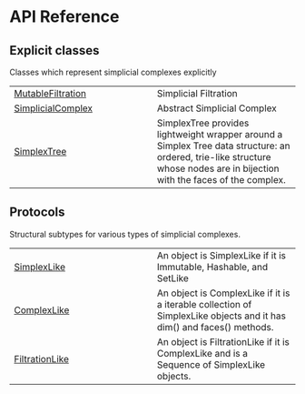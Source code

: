 # API Reference

## Explicit classes

Classes which represent simplicial complexes explicitly

| | |
| --- | --- |
| [MutableFiltration](/reference/MutableFiltration.qmd) | Simplicial Filtration  |
| [SimplicialComplex](/reference/SimplicialComplex.qmd) | Abstract Simplicial Complex |
| [SimplexTree](/reference/SimplexTree.qmd) | SimplexTree provides lightweight wrapper around a Simplex Tree data structure: an ordered, trie-like structure whose nodes are in bijection with the faces of the complex.  |

## Protocols

Structural subtypes for various types of simplicial complexes.

| | |
| --- | --- |
| [SimplexLike](/reference/SimplexLike.qmd) | An object is SimplexLike if it is Immutable, Hashable, and SetLike |
| [ComplexLike](/reference/ComplexLike.qmd) | An object is ComplexLike if it is a iterable collection of SimplexLike objects and it has dim() and faces() methods. |
| [FiltrationLike](/reference/FiltrationLike.qmd) | An object is FiltrationLike if it is ComplexLike and is a Sequence of SimplexLike objects. |